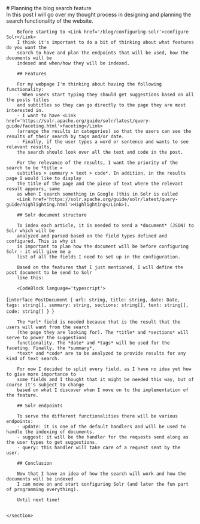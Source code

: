 <div>
    <section id='post-intro'>
        # Planning the blog search feature
        <PublishDate year={2024} month={9} day={20}/>
        <Tags list={['design', 'solr', 'search']}/>
        <Summary>
            In this post I will go over my thought process in designing and planning the 
            search functionality of the website.
        </Summary>
        <ContentTable/>
    </section>
    <section id='post-content'>

        Before starting to <Link href='/blog/configuring-solr'>configure Solr</Link> 
        I think it's important to do a bit of thinking about what features do you want the 
        search to have and plan the endpoints that will be used, how the documents will be 
        indexed and when/how they will be indexed.

        ## Features

        For my webpage I'm thinking about having the following functionality:
        - When users start typing they should get suggestions based on all the posts titles 
        and subtitles so they can go directly to the page they are most interested in.
        - I want to have <Link href='https://solr.apache.org/guide/solr/latest/query-guide/faceting.html'>faceting</Link> 
        (arrange the results in categories) so that the users can see the results of their search by tags and/or date.
        - Finally, if the user types a word or sentence and wants to see relevant results, 
        the search should look over all the text and code in the post.

        For the relevance of the results, I want the priority of the search to be *title > 
        subtitles > summary > text > code*. In addition, in the results page I would like to display 
        the title of the page and the piece of text where the relevant result appears, same 
        as when I search something in Google (this in Solr is called 
        <Link href='https://solr.apache.org/guide/solr/latest/query-guide/highlighting.html'>Highlighting</Link>).

        ## Solr document structure

        To index each article, it is needed to send a *document* (JSON) to Solr which will be 
        analyzed and parsed based on the field types defined and configured. This is why it 
        is important to plan how the document will be before configuring Solr - it will give me a 
        list of all the fields I need to set up in the configuration.

        Based on the features that I just mentioned, I will define the post document to be send to Solr 
        like this:

        <CodeBlock language='typescript'>
{`interface PostDocument {
  url: string,
  title: string,
  date: Date,
  tags: string[],
  summary: string,
  sections: string[],
  text: string[],
  code: string[]
}
`}
        </CodeBlock>

        The *url* field is needed because that is the result that the users will want from the search 
        (the page they are looking for). The *title* and *sections* will serve to power the suggestions 
        functionality. The *date* and *tags* will be used for the faceting. Finally, the *summary*, 
        *text* and *code* are to be analyzed to provide results for any kind of text search.

        For now I decided to split every field, as I have no idea yet how to give more importance to 
        some fields and I thought that it might be needed this way, but of course it's subject to change 
        based on what I discover when I move on to the implementation of the feature.

        ## Solr endpoints

        To serve the different functionalities there will be various endpoints:
        - update: it is one of the default handlers and will be used to handle the indexing of documents.
        - suggest: it will be the handler for the requests send along as the user types to get suggestions.
        - query: this handler will take care of a request sent by the user.

        ## Conclusion

        Now that I have an idea of how the search will work and how the documents will be indexed 
        I can move on and start configuring Solr (and later the fun part of programming everything).

        Until next time!


    </section>
</div>